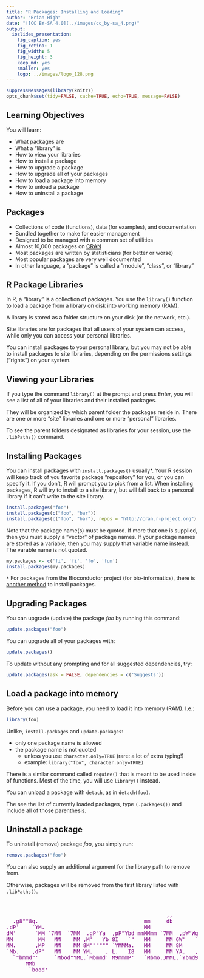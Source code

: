 ```yaml
---
title: "R Packages: Installing and Loading"
author: "Brian High"
date: "![CC BY-SA 4.0](../images/cc_by-sa_4.png)"
output:
  ioslides_presentation:
    fig_caption: yes
    fig_retina: 1
    fig_width: 5
    fig_height: 3
    keep_md: yes
    smaller: yes
    logo: ../images/logo_128.png
---
```


```r
suppressMessages(library(knitr))
opts_chunk$set(tidy=FALSE, cache=TRUE, echo=TRUE, message=FALSE)
```

## Learning Objectives

You will learn:

* What packages are
* What a "library" is
* How to view your libraries
* How to install a package
* How to upgrade a package
* How to upgrade all of your packages
* How to load a package into memory
* How to unload a package
* How to uninstall a package

## Packages

* Collections of code (functions), data (for examples), and documentation
* Bundled together to make for easier management
* Designed to be managed with a common set of utilities
* Almost 10,000 packages on [CRAN](https://cran.r-project.org/web/packages/)
* Most packages are written by statisticians (for better or worse)
* Most popular packages are very well documented
* In other language, a "package" is called a "module", "class", or "library"

## R Package Libraries

In R, a "library" is a collection of packages. You use the `library()`
function to load a package from a library on disk into working memory (RAM).

A library is stored as a folder structure on your disk (or the network, etc.).

Site libraries are for packages that all users of your system can access, while
only you can access your personal libraries.

You can install packages to your personal library, but you may not be able to
install packages to site libraries, depending on the permissions settings 
("rights") on your system.

## Viewing your Libraries

If you type the command `library()` at the prompt and press *Enter*, you will
see a list of all of your libraries and their installed packages.

They will be organized by which parent folder the packages reside in. There 
are one or more "site" libraries and one or more "personal" libraries.

To see the parent folders designated as libraries for your session, use the 
`.libPaths()` command.

## Installing Packages

You can install packages with `install.packages()` usually*. Your R session will
keep track of you favorite package "repository" for you, or you can specify it.
If you don't, R will prompt you to pick from a list. When installing packages, 
R will try to install to a site library, but will fall back to a personal
library if it can't write to the site library.

```r
install.packages("foo")
install.packages(c("foo", "bar"))
install.packages(c("foo", "bar"), repos = "http://cran.r-project.org")
```

Note that the package name(s) must be quoted. If more that one is supplied, then
you must supply a "vector" of package names. If your package names are stored 
as a variable, then you may supply that variable name instead. The varable name 
is not quoted.

```r
my.packages <- c('fi', 'fi', 'fo', 'fum')
install.packages(my.packages)
```

`*` For packages from the Bioconductor project (for bio-informatics), there is 
[another method](https://www.bioconductor.org/install/) to install packages. 

## Upgrading Packages

You can upgrade (update) the package *foo* by running this command:

```r
update.packages("foo")
```

You can upgrade all of your packages with:

```r
update.packages()
```

To update without any prompting and for all suggested dependencies, try:

```r
update.packages(ask = FALSE, dependencies = c('Suggests'))
```

## Load a package into memory

Before you can use a package, you need to load it into memory (RAM). I.e.:

```r
library(foo)
```

Unlike, `install.packages` and `update.packages`:

* only one package name is allowed
* the package name is not quoted
    - unless you use `character.only=TRUE` (rare: a lot of extra typing!)
    - example: `library("foo", character.only=TRUE)`

There is a similar command called `require()` that is meant to be used inside
of functions. Most of the time, you will use `library()` instead.

You can unload a package with `detach`, as in `detach(foo)`.

The see the list of currently loaded packages, type `(.packages())` and include
all of those parenthesis.

## Uninstall a package

To uninstall (remove) package *foo*, you simply run:

```r
remove.packages("foo")
```

You can also supply an additional argument for the library path to remove from.

Otherwise, packages will be removed from the first library listed with `.libPaths()`.

## 

<span style="color:purple;background-color:gold"><pre>
                                                                                        
                                                  ,,                                    
  .g8""8q.                                 mm     db                           ,M"""b.  
.dP'    `YM.                               MM                                  89'  `Mg 
dM'      `MM `7MM  `7MM  .gP"Ya  ,pP"Ybd mmMMmm `7MM  ,pW"Wq.`7MMpMMMb.  ,pP"Ybd    ,M9 
MM        MM   MM    MM ,M'   Yb 8I   `"   MM     MM 6W'   `Wb MM    MM  8I   `" mMMY'  
MM.      ,MP   MM    MM 8M"""""" `YMMMa.   MM     MM 8M     M8 MM    MM  `YMMMa. MM     
`Mb.    ,dP'   MM    MM YM.    , L.   I8   MM     MM YA.   ,A9 MM    MM  L.   I8 ,,     
  `"bmmd"'     `Mbod"YML.`Mbmmd' M9mmmP'   `Mbmo.JMML.`Ybmd9'.JMML  JMML.M9mmmP' db     
      MMb                                                                               
       `bood'
</pre></span>